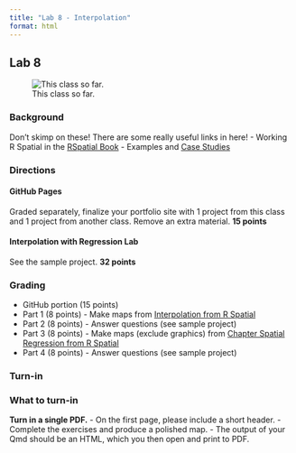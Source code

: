 ```yaml
---
title: "Lab 8 - Interpolation"
format: html
---
```


## Lab 8

![This class so far.](https://media.giphy.com/media/l3nWlEkpv5cIqe0QU/giphy.gif)

### Background

Don't skimp on these! There are some really useful links in here!
 - Working R Spatial in the [RSpatial Book](https://rspatial.org/spatial/index.html)
 - Examples and [Case Studies](https://rspatial.org/cases/index.html)
 

### Directions

#### GitHub Pages

Graded separately, finalize your portfolio site with 1 project from this class and 1 project from another class. Remove an extra material. **15 points**

#### Interpolation with Regression Lab

See the sample project. **32 points**

### Grading

-   GitHub portion (15 points)
-   Part 1 (8 points) - Make maps from [Interpolation from R Spatial](https://rspatial.org/analysis/4-interpolation.html)
-   Part 2 (8 points) - Answer questions (see sample project)
-   Part 3 (8 points) - Make maps (exclude graphics) from [Chapter Spatial Regression from R Spatial](https://rspatial.org/analysis/7-spregression.html)
-   Part 4 (8 points) - Answer questions (see sample project)

### Turn-in

::: {.alert .alert-info}
### What to turn-in

**Turn in a single PDF.** - On the first page, please include a short header. - Complete the exercises and produce a polished map. - The output of your Qmd should be an HTML, which you then open and print to PDF.
:::
